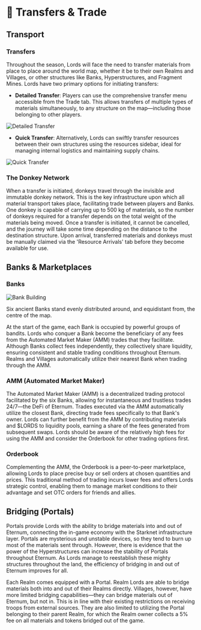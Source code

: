
# 📜 Transfers & Trade

## Transport

### Transfers

Throughout the season, Lords will face the need to transfer materials from place to place around the world map, whether
it be to their own Realms and Villages, or other structures like Banks, Hyperstructures, and Fragment Mines. Lords have
two primary options for initiating transfers:

- **Detailed Transfer**: Players can use the comprehensive transfer menu accessible from the Trade tab. This allows
  transfers of multiple types of materials simultaneously, to any structure on the map—including those belonging to
  other players.

![Detailed Transfer](/gifs/transfer-all.gif)

- **Quick Transfer**: Alternatively, Lords can swiftly transfer resources between their own structures using the
  resources sidebar, ideal for managing internal logistics and maintaining supply chains.

![Quick Transfer](/gifs/transfer-own.gif)

### The Donkey Network

When a transfer is initiated, donkeys travel through the invisible and immutable donkey network. This is the key
infrastructure upon which all material transport takes place, facilitating trade between players and Banks. One donkey
is capable of carrying up to 500 kg of materials, so the number of donkeys required for a transfer depends on the total
weight of the materials being moved. Once a transfer is initiated, it cannot be cancelled, and the journey will take
some time depending on the distance to the destination structure. Upon arrival, transferred materials and donkeys must
be manually claimed via the 'Resource Arrivals' tab before they become available for use.

## Banks & Marketplaces

### Banks

<div style={{ display: "flex", justifyContent: "center", margin: "2rem 0" }}>
  <img
    src="/images/buildings/construction/bank.png"
    alt="Bank Building"
    style={{ maxWidth: "100%", height: "auto", borderRadius: "8px" }}
  />
</div>

Six ancient Banks stand evenly distributed around, and equidistant from, the centre of the map.

At the start of the game, each Bank is occupied by powerful groups of bandits. Lords who conquer a Bank become the
beneficiary of any fees from the Automated Market Maker (AMM) trades that they facilitate. Although Banks collect fees
independently, they collectively share liquidity, ensuring consistent and stable trading conditions throughout Eternum.
Realms and Villages automatically utilize their nearest Bank when trading through the AMM.

### AMM (Automated Market Maker)

The Automated Market Maker (AMM) is a decentralized trading protocol facilitated by the six Banks, allowing for
instantaneous and trustless trades 24/7—the DeFi of Eternum. Trades executed via the AMM automatically utilize the
closest Bank, directing trade fees specifically to that Bank's owner. Lords can further benefit from the AMM by
contributing materials and $LORDS to liquidity pools, earning a share of the fees generated from subsequent swaps. Lords
should be aware of the relatively high fees for using the AMM and consider the Orderbook for other trading options
first.

### Orderbook

Complementing the AMM, the Orderbook is a peer-to-peer marketplace, allowing Lords to place precise buy or sell orders
at chosen quantities and prices. This traditional method of trading incurs lower fees and offers Lords strategic
control, enabling them to manage market conditions to their advantage and set OTC orders for friends and allies.

## Bridging (Portals)

Portals provide Lords with the ability to bridge materials into and out of Eternum, connecting the in-game economy with
the Starknet infrastructure layer. Portals are mysterious and unstable devices, so they tend to burn up most of the
materials sent through. However, there is evidence that the power of the Hyperstructures can increase the stability of
Portals throughout Eternum. As Lords manage to reestablish these mighty structures throughout the land, the efficiency
of bridging in and out of Eternum improves for all.

<EfficiencyTable />

Each Realm comes equipped with a Portal. Realm Lords are able to bridge materials both into and out of their Realms
directly. Villages, however, have more limited bridging capabilities—they can bridge materials out of Eternum, but not
in. This is in line with their existing restrictions on receiving troops from external sources. They are also limited to
utilizing the Portal belonging to their parent Realm, for which the Realm owner collects a 5% fee on all materials and
tokens bridged out of the game.
